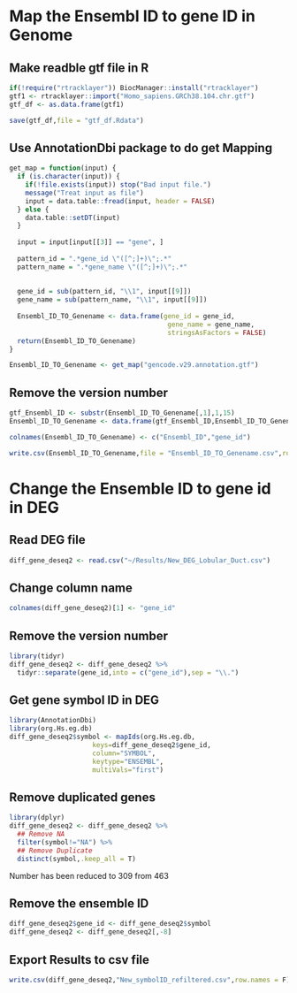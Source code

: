 

# Map the Ensembl ID to gene ID in Genome


## Make readble gtf file in R
```r
if(!require("rtracklayer")) BiocManager::install("rtracklayer") 
gtf1 <- rtracklayer::import("Homo_sapiens.GRCh38.104.chr.gtf")
gtf_df <- as.data.frame(gtf1)
```


```r
save(gtf_df,file = "gtf_df.Rdata")
```

## Use AnnotationDbi package to do get Mapping 

```r
get_map = function(input) {
  if (is.character(input)) {
    if(!file.exists(input)) stop("Bad input file.")
    message("Treat input as file")
    input = data.table::fread(input, header = FALSE)
  } else {
    data.table::setDT(input)
  }
  
  input = input[input[[3]] == "gene", ]
  
  pattern_id = ".*gene_id \"([^;]+)\";.*"
  pattern_name = ".*gene_name \"([^;]+)\";.*"
  
  
  gene_id = sub(pattern_id, "\\1", input[[9]])
  gene_name = sub(pattern_name, "\\1", input[[9]])
  
  Ensembl_ID_TO_Genename <- data.frame(gene_id = gene_id,
                                        gene_name = gene_name,
                                        stringsAsFactors = FALSE)
  return(Ensembl_ID_TO_Genename)
}
```
```r
Ensembl_ID_TO_Genename <- get_map("gencode.v29.annotation.gtf") 
```


## Remove the version number
```r
gtf_Ensembl_ID <- substr(Ensembl_ID_TO_Genename[,1],1,15)
Ensembl_ID_TO_Genename <- data.frame(gtf_Ensembl_ID,Ensembl_ID_TO_Genename[,2])
```
```r
colnames(Ensembl_ID_TO_Genename) <- c("Ensembl_ID","gene_id")
```
```r
write.csv(Ensembl_ID_TO_Genename,file = "Ensembl_ID_TO_Genename.csv",row.names = F)
```



# Change the Ensemble ID to gene id in DEG

## Read DEG file 

```r
diff_gene_deseq2 <- read.csv("~/Results/New_DEG_Lobular_Duct.csv")
```

## Change column name
```r
colnames(diff_gene_deseq2)[1] <- "gene_id"
```



## Remove the version number
```r
library(tidyr)
diff_gene_deseq2 <- diff_gene_deseq2 %>%
  tidyr::separate(gene_id,into = c("gene_id"),sep = "\\.")
```

## Get gene symbol ID in DEG

```r
library(AnnotationDbi)
library(org.Hs.eg.db)
diff_gene_deseq2$symbol <- mapIds(org.Hs.eg.db,
                     keys=diff_gene_deseq2$gene_id,
                     column="SYMBOL",
                     keytype="ENSEMBL",
                     multiVals="first")
```


## Remove duplicated genes 

```r
library(dplyr)
diff_gene_deseq2 <- diff_gene_deseq2 %>% 
  ## Remove NA
  filter(symbol!="NA") %>% 
  ## Remove Duplicate
  distinct(symbol,.keep_all = T)
```

Number has been reduced to 309 from 463


## Remove the ensemble ID 

```r
diff_gene_deseq2$gene_id <- diff_gene_deseq2$symbol
diff_gene_deseq2 <- diff_gene_deseq2[,-8]
```

## Export Results to csv file

```r
write.csv(diff_gene_deseq2,"New_symbolID_refiltered.csv",row.names = F)
```

